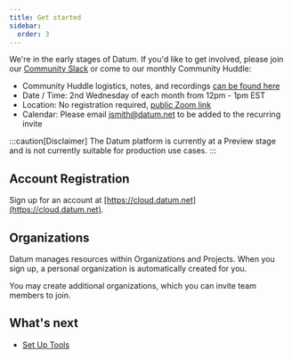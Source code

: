 ```yaml
---
title: Get started
sidebar:
  order: 3
---
```


We're in the early stages of Datum. If you'd like to get involved, please join our [Community Slack](/public-slack) or come to our monthly Community Huddle:

- Community Huddle logistics, notes, and recordings [can be found here](/community-huddle)
- Date / Time: 2nd Wednesday of each month from 12pm - 1pm EST
- Location: No registration required, [public Zoom link](https://link.datum.net/huddle-zoom)
- Calendar: Please email [jsmith@datum.net](mailto:jsmith@datum.net) to be added to the recurring invite

:::caution[Disclaimer]
The Datum platform is currently at a Preview stage and is not currently suitable
for production use cases.
:::

## Account Registration

Sign up for an account at [https://cloud.datum.net](https://cloud.datum.net).

## Organizations

Datum manages resources within Organizations and Projects. When you sign up,
a personal organization is automatically created for you.

You may create additional organizations, which you can invite team members to
join.

## What's next

- [Set Up Tools](/docs/tasks/tools)
